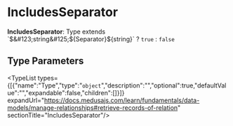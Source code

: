 
# IncludesSeparator

 **IncludesSeparator**: Type extends \`$&#123;string&#125;$&#123;Separator&#125;$&#123;string&#125;\` ? `true` : `false`

## Type Parameters

<TypeList types={[{"name":"Type","type":"`object`","description":"","optional":true,"defaultValue":"","expandable":false,"children":[]}]} expandUrl="https://docs.medusajs.com/learn/fundamentals/data-models/manage-relationships#retrieve-records-of-relation" sectionTitle="IncludesSeparator"/>
